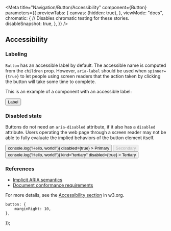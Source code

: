 

<Meta
    title="Navigation/Button/Accessibility"
    component={Button}
    parameters={{
        previewTabs: {
            canvas: {hidden: true},
        },
        viewMode: "docs",
        chromatic: {
            // Disables chromatic testing for these stories.
            disableSnapshot: true,
        },
    }}
/>


## Accessibility

### Labeling

`Button` has an accessible label by default. The accessible name is computed from
the `children` prop. However, `aria-label` should be used when `spinner={true}`
to let people using screen readers that the action taken by clicking the button
will take some time to complete.

This is an example of a component with an accessible label:

<Canvas>
    <Story name="Labeling">
        <View>
            <Button spinner={true} aria-label="The action is being saved...">
                Label
            </Button>
        </View>
    </Story>
</Canvas>

### Disabled state

Buttons do not need an `aria-disabled` attribute, if it also has a `disabled`
attribute. Users operating the web page through a screen reader may not be able
to fully evaluate the implied behaviors of the button element itself.

<Canvas>
    <Story name="Disabled state">
        <View style={{flexDirection: "row"}}>
            <Button
                style={styles.button}
                onClick={(e) => console.log("Hello, world!")}
                disabled={true}
            >
                Primary
            </Button>
            <Button
                style={styles.button}
                href={"/foo"}
                kind="secondary"
                disabled={true}
            >
                Secondary
            </Button>
            <Button
                style={styles.button}
                onClick={(e) => console.log("Hello, world!")}
                kind="tertiary"
                disabled={true}
            >
                Tertiary
            </Button>
        </View>
    </Story>
</Canvas>

### References

-   [Implicit ARIA semantics](https://www.w3.org/TR/wai-aria-1.1/#implicit_semantics)
-   [Document conformance requirements](https://www.w3.org/TR/html-aria/#document-conformance-requirements-for-use-of-aria-attributes-in-html)

For more details, see the [Accessibility section](https://www.w3.org/TR/wai-aria-practices-1.1/#button) in w3.org.

    button: {
        marginRight: 10,
    },
});
